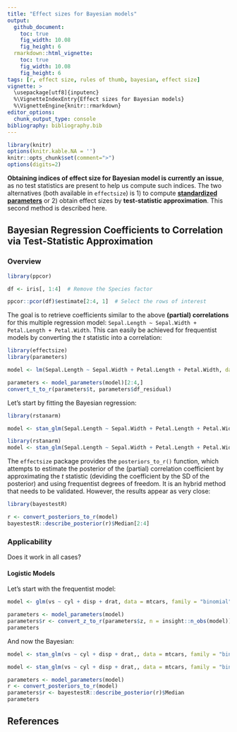 ```yaml
---
title: "Effect sizes for Bayesian models"
output: 
  github_document:
    toc: true
    fig_width: 10.08
    fig_height: 6
  rmarkdown::html_vignette:
    toc: true
    fig_width: 10.08
    fig_height: 6
tags: [r, effect size, rules of thumb, bayesian, effect size]
vignette: >
  \usepackage[utf8]{inputenc}
  %\VignetteIndexEntry{Effect sizes for Bayesian models}
  %\VignetteEngine{knitr::rmarkdown}
editor_options: 
  chunk_output_type: console
bibliography: bibliography.bib
---
```



```r
library(knitr)
options(knitr.kable.NA = '')
knitr::opts_chunk$set(comment=">")
options(digits=2)
```


**Obtaining indices of effect size for Bayesian model is currently an issue**, as no test statistics are present to help us compute such indices. The two alternatives (both available in `effectsize`) is 1) to compute [**standardized parameters**](https://easystats.github.io/effectsize/articles/standardize_parameters.html) or 2) obtain effect sizes by **test-statistic approximation**. This second method is described here.


## Bayesian Regression Coefficients to Correlation via Test-Statistic Approximation

### Overview
```r
library(ppcor)

df <- iris[, 1:4]  # Remove the Species factor

ppcor::pcor(df)$estimate[2:4, 1]  # Select the rows of interest
```

The goal is to retrieve coefficients similar to the above **(partial) correlations** for this multiple regression model: `Sepal.Length ~ Sepal.Width + Petal.Length + Petal.Width`. This can easily be achieved for frequentist models by converting the *t* statistic into a correlation:


```r
library(effectsize)
library(parameters)

model <- lm(Sepal.Length ~ Sepal.Width + Petal.Length + Petal.Width, data = df) 

parameters <- model_parameters(model)[2:4,]
convert_t_to_r(parameters$t, parameters$df_residual)
```


Let's start by fitting the Bayesian regression:

```r
library(rstanarm)

model <- stan_glm(Sepal.Length ~ Sepal.Width + Petal.Length + Petal.Width, data = df) 
```
```r
library(rstanarm)
model <- stan_glm(Sepal.Length ~ Sepal.Width + Petal.Length + Petal.Width, data = df, refresh = 0, chains = 2) 
```


The `effectsize` package provides the `posteriors_to_r()` function, which attempts to estimate the posterior of the (partial) correlation coefficient by approximating the *t* statistic (deviding the coefficient by the SD of the posterior) and using frequentist degrees of freedom. It is an hybrid method that needs to be validated. However, the results appear as very close:

```r
library(bayestestR)

r <- convert_posteriors_to_r(model)
bayestestR::describe_posterior(r)$Median[2:4]
```

### Applicability

Does it work in all cases?

#### Logistic Models

Let's start with the frequentist model:

```r
model <- glm(vs ~ cyl + disp + drat, data = mtcars, family = "binomial") 

parameters <- model_parameters(model)
parameters$r <- convert_z_to_r(parameters$z, n = insight::n_obs(model))
parameters
```

And now the Bayesian:

```r
model <- stan_glm(vs ~ cyl + disp + drat,, data = mtcars, family = "binomial") 
```
```r
model <- stan_glm(vs ~ cyl + disp + drat,, data = mtcars, family = "binomial", refresh = 0) 
```

```r
parameters <- model_parameters(model)
r <- convert_posteriors_to_r(model)
parameters$r <- bayestestR::describe_posterior(r)$Median
parameters
```



## References